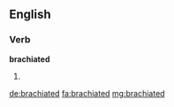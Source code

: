 ==English==

===Verb===
'''brachiated'''

# {{en-past of|brachiate}}

[[de:brachiated]]
[[fa:brachiated]]
[[mg:brachiated]]
